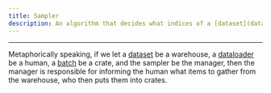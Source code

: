 ```yaml
---
title: Sampler
description: An algorithm that decides what indices of a [dataset](dataset.qmd) to load. Note that this algorithm does not load data, and hence is not a [dataloader](dataloader.qmd).
---
```


---

Metaphorically speaking, if we let a [dataset](dataset.qmd) be a warehouse, a [dataloader](dataloader.qmd) be a human, a [batch](batch.qmd) be a crate, and the sampler be the manager, then the manager is responsible for informing the human what items to gather from the warehouse, who then puts them into crates.
